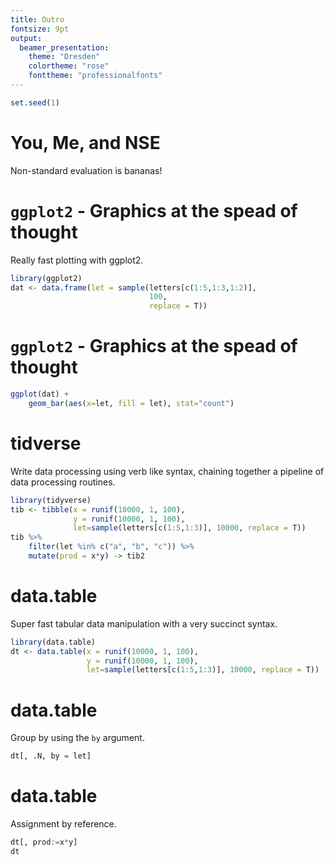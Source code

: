 ```yaml
---
title: Outro
fontsize: 9pt
output:
  beamer_presentation:
    theme: "Dresden"
    colortheme: "rose"
    fonttheme: "professionalfonts"
---
```


```r

set.seed(1)

```

# You, Me, and NSE

Non-standard evaluation is bananas!

# `ggplot2` - Graphics at the spead of thought

Really fast plotting with ggplot2.

```r

library(ggplot2)
dat <- data.frame(let = sample(letters[c(1:5,1:3,1:2)],
                               100,
                               replace = T))

```

# `ggplot2` - Graphics at the spead of thought

```r

ggplot(dat) +
    geom_bar(aes(x=let, fill = let), stat="count")

```

# tidverse

Write data processing using verb like syntax, chaining together a pipeline of data processing routines.

```r

library(tidyverse)
tib <- tibble(x = runif(10000, 1, 100),
              y = runif(10000, 1, 100),
              let=sample(letters[c(1:5,1:3)], 10000, replace = T))
tib %>%
    filter(let %in% c("a", "b", "c")) %>%
    mutate(prod = x*y) -> tib2

```

# data.table

Super fast tabular data manipulation with a very succinct syntax.

```r

library(data.table)
dt <- data.table(x = runif(10000, 1, 100),
                 y = runif(10000, 1, 100),
                 let=sample(letters[c(1:5,1:3)], 10000, replace = T))

```

# data.table

Group by using the `by` argument.

```r

dt[, .N, by = let]

```

# data.table

Assignment by reference.

```r

dt[, prod:=x*y]
dt

```
